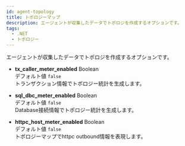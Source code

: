 ```yaml
---
id: agent-topology
title: トポロジーマップ
description: エージェントが収集したデータでトポロジを作成するオプションです。
tags:
  - .NET
  - トポロジー
---
```


エージェントが収集したデータでトポロジを作成するオプションです。

-   **tx_caller_meter_enabled** <span class='type'>Boolean</span><br/>デフォルト値 `false`<br/>
    トランザクション情報でトポロジー統計を生成します。

-   **sql_dbc_meter_enabled** <span class='type'>Boolean</span><br/>デフォルト値 `false`<br/>
    Database接続情報でトポロジー統計を生成します。

-   **httpc_host_meter_enabled** <span class='type'>Boolean</span><br/>デフォルト値 `false`<br/>
    トポロジーマップでhttpc outbound情報を表現します。
